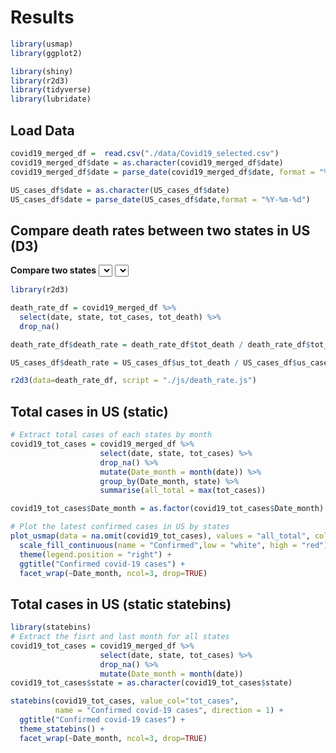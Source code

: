 # Results

```r
library(usmap)
library(ggplot2)

library(shiny)
library(r2d3)
library(tidyverse)
library(lubridate)
```

## Load Data
```r
covid19_merged_df =  read.csv("./data/Covid19_selected.csv")
covid19_merged_df$date = as.character(covid19_merged_df$date)
covid19_merged_df$date = parse_date(covid19_merged_df$date, format = "%Y-%m-%d")

US_cases_df$date = as.character(US_cases_df$date)
US_cases_df$date = parse_date(US_cases_df$date,format = "%Y-%m-%d")
```

## Compare death rates between two states in US (D3)
<script src="https://d3js.org/d3.v4.js"></script>
<b>Compare two states</b>
<select id="selectButton1"></select>
<select id="selectButton2"></select>
<div id="death_rate_plot"></div>
<script src="https://d3js.org/d3-scale-chromatic.v1.min.js"></script>

```r
library(r2d3)

death_rate_df = covid19_merged_df %>%
  select(date, state, tot_cases, tot_death) %>%
  drop_na()

death_rate_df$death_rate = death_rate_df$tot_death / death_rate_df$tot_cases

US_cases_df$death_rate = US_cases_df$us_tot_death / US_cases_df$us_cases

r2d3(data=death_rate_df, script = "./js/death_rate.js")
```

## Total cases in US (static)
```r
# Extract total cases of each states by month
covid19_tot_cases = covid19_merged_df %>%
                    select(date, state, tot_cases) %>%
                    drop_na() %>%
                    mutate(Date_month = month(date)) %>%
                    group_by(Date_month, state) %>%
                    summarise(all_total = max(tot_cases))

covid19_tot_cases$Date_month = as.factor(covid19_tot_cases$Date_month)

# Plot the latest confirmed cases in US by states
plot_usmap(data = na.omit(covid19_tot_cases), values = "all_total", color = "red") + 
  scale_fill_continuous(name = "Confirmed",low = "white", high = "red") + 
  theme(legend.position = "right") +
  ggtitle("Confirmed covid-19 cases") +
  facet_wrap(~Date_month, ncol=3, drop=TRUE)
```

## Total cases in US (static statebins)
```r
library(statebins)
# Extract the fisrt and last month for all states
covid19_tot_cases = covid19_merged_df %>%
                    select(date, state, tot_cases) %>%
                    drop_na() %>%
                    mutate(Date_month = month(date))
covid19_tot_cases$state = as.character(covid19_tot_cases$state)

statebins(covid19_tot_cases, value_col="tot_cases",
          name = "Confirmed covid-19 cases", direction = 1) +
  ggtitle("Confirmed covid-19 cases") +
  theme_statebins() +
  facet_wrap(~Date_month, ncol=3, drop=TRUE)

```